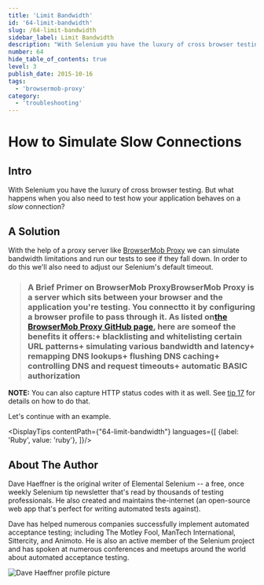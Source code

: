```yaml
---
title: 'Limit Bandwidth'
id: '64-limit-bandwidth'
slug: /64-limit-bandwidth
sidebar_label: Limit Bandwidth
description: "With Selenium you have the luxury of cross browser testing. But what happens when you also need to test how your application behaves on a _slow_ connection?"
number: 64
hide_table_of_contents: true
level: 3
publish_date: 2015-10-16
tags:
  - 'browsermob-proxy'
category:
  - 'troubleshooting'
---
```


# How to Simulate Slow Connections

## Intro

With Selenium you have the luxury of cross browser testing. But what happens when you also need to test how
your application behaves on a _slow_ connection?

## A Solution

With the help of a proxy server like [BrowserMob Proxy](http://bmp.lightbody.net/) we can simulate bandwidth limitations and run our
tests to see if they fall down. In order to do this we'll also need to adjust our Selenium's default timeout.

>### A Brief Primer on BrowserMob ProxyBrowserMob Proxy is a server which sits between your browser and the application you're testing. You connectto it by configuring a browser profile to pass through it. As listed on[the BrowserMob Proxy GitHub page](https://github.com/lightbody/browsermob-proxy#features-and-usage), here are someof the benefits it offers:+ blacklisting and whitelisting certain URL patterns+ simulating various bandwidth and latency+ remapping DNS lookups+ flushing DNS caching+ controlling DNS and request timeouts+ automatic BASIC authorization

__NOTE:__ You can also capture HTTP status codes with it as well. See [tip 17](/tips/17-retrieve-http-status-codes) for details on how to do that.

Let's continue with an example.




<DisplayTips contentPath={"64-limit-bandwidth"} languages={[
    {label: 'Ruby', value: 'ruby'},
]}/>


## About The Author

Dave Haeffner is the original writer of Elemental Selenium -- a free, once weekly Selenium tip newsletter that's read
by thousands of testing professionals. He also created and maintains the-internet (an open-source web app that's
perfect for writing automated tests against).

Dave has helped numerous companies successfully implement automated acceptance testing; including The Motley Fool,
ManTech International, Sittercity, and Animoto. He is also an active member of the Selenium project and has spoken
at numerous conferences and meetups around the world about automated acceptance testing.

![Dave Haeffner profile picture](/img/authors/dave-haeffner.jpeg#author-img 'a title')




